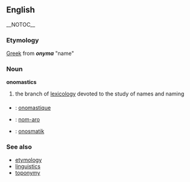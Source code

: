 == English == __NOTOC__
=== Etymology ===
[[Greek]] from '''''onyma''''' "name"

=== Noun ===
'''onomastics'''

# the branch of [[lexicology]] devoted to the study of names and naming

===={{trans}}====
* {{fr}} : [[onomastique]]
* {{io}} : [[nom-aro]]
* {{sv}} : [[onosmatik]]

=== See also ===
*[[etymology]]
*[[linguistics]]
*[[toponymy]]
